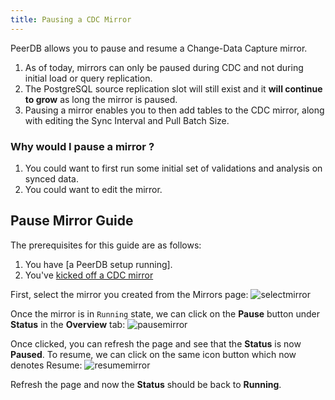 ```yaml
---
title: Pausing a CDC Mirror
---
```


PeerDB allows you to pause and resume a Change-Data Capture mirror.
1. As of today, mirrors can only be paused during CDC and not during initial load or query replication.
2. The PostgreSQL source replication slot will still exist and it **will continue to grow** as long the mirror is paused.
3. Pausing a mirror enables you to then add tables to the CDC mirror, along with editing the Sync Interval and Pull Batch Size.

### Why would I pause a mirror ?
1. You could want to first run some initial set of validations and analysis on synced data.
2. You could want to edit the mirror.

## Pause Mirror Guide
The prerequisites for this guide are as follows:
1. You have [a PeerDB setup running].
2. You've [kicked off a CDC mirror](https://localhost:3001/quickstart/quickstart#real-time-cdc)

First, select the mirror you created from the Mirrors page:
![selectmirror](../images/pause-mirror/selectmirror.png)

Once the mirror is in `Running` state, we can click on the **Pause** button under **Status** in the **Overview** tab:
![pausemirror](../images/pause-mirror/clickpause.png)

Once clicked, you can refresh the page and see that the **Status** is now **Paused**. To resume, we can click on the same icon button which now denotes Resume:
![resumemirror](../images/pause-mirror/resumemirror.png)

Refresh the page and now the **Status** should be back to **Running**.
